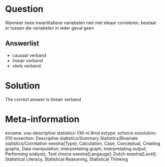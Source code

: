 Question
========

Wanneer twee kwantitatieve variabelen niet met elkaar correleren, bestaat er tussen die variabelen in ieder geval geen

Answerlist
----------
* causaal verband
* lineair verband
* sterk verband

Solution
========

The correct answer is  lineair verband

Meta-information
================
exname: uva-descriptive statistics-136-nl.Rmd
extype: schoice
exsolution: 010
exsection: Descriptive statistics/Summary Statistics/Bivariate statistics/Correlation
exextra[Type]: Calculation, Case, Conceptual, Creating graphs, Data manipulation, Interpretating graph, Interpretating output, Performing analysis, Test choice
exextra[Langauge]: Dutch
exextra[Level]: Statistical Literacy, Statistical Reasoning, Statistical Thinking

